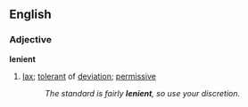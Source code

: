 ==English==
===Adjective===
'''lenient'''
#[[lax]]; [[tolerant]] of [[deviation]]; [[permissive]]
#:''The standard is fairly '''lenient''', so use your discretion.''